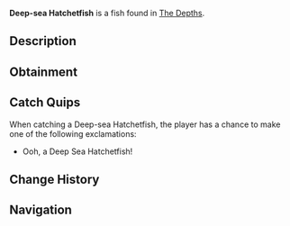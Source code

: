 {{FishInfobox
|image          = Deep-sea Hatchetfish.png
|rarity         = Common
|sea            = First Sea
|location       = [[The Depths]]
|sublocation    = 
|sources        = Fishing Rod
|radar_location = 
|xp             = 20
|weather        = 
|time           = Night
|season         = 
|bait           = Seaweed
|base_weight    = 3.5
|base_value     = 35
|weight_range   = 3
|base_chance    = 100
|base_resil     = 90
}}
'''Deep-sea Hatchetfish''' is a {{Rarity|Common}} fish found in [[The Depths]].

== Description ==
{{Description|A small, silvery fish with sharp edges and glowing organs, resembling a metallic hatchet.|Bestiary Entry}}

== Obtainment ==
{{Description|Dwells during the Night, near steep underwater cliffs.|Bestiary Hint}}
{{Fish Availability|
The Depths
The Depths/Absolute Darkness
|top_rods      = 
Leviathan's Fang Rod\264781.13\132509.03;
Trident Rod\256002.15\164849.16;
Free Spirit Rod\253379.07\164647.24;
No-Life Rod\249642.58\236769.67;
Azure Of Lagoon\239265.07\163443;
Flimsy Rod\205475.01\180288.98;
Training Rod\230987.36\213510.35;
Magnet Rod\168134.12\148178.58;
Fast Rod\237977.99\237977.99;
Seraphic Rod\235837.58\235837.58;
Tempest Rod\233312.79\227527.58;
Rapid Rod\224021.01\223842.74;
Challenger's Rod\226977.89\215865.09;
Ethereal Prism Rod\225156.65\12241.28;
Astralhook Rod\223706.5\5013.95;
Rod Of The Forgotten Fang\222802.59\215352.87;
Rod Of The Depths\221735.28\196191.58;
Zeus Rod\220174.2\201287.66;
Rod Of The Exalted One\218904.74\142633.69;
Blazebringer Rod\217394.65\190060.59;
Verdant Shear Rod\217013.94\201805.11;
Depthseeker Rod\215277.02\184117.77;
Avalanche Rod\213892.67\165536.64;
Volcanic Rod\211042.21\152882.66;
Steady Rod\113986.39\71454.44
|recommended   = Trident Rod
}}

== Catch Quips ==
When catching a Deep-sea Hatchetfish, the player has a chance to make one of the following exclamations:
* Ooh, a Deep Sea Hatchetfish!

== Change History ==
{{Change History|{{subst:Current Version}}}}

== Navigation ==
{{Fish Navbox|The Depths}}